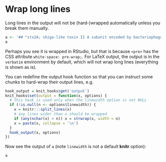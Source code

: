 # Wrap long lines
 
Long lines in the output will not be (hard-)wrapped automatically unless you break them manually.

```r
a <- '## "stx2A; shiga-like toxin II A subunit encoded by bacteriophage BP-933W; K11006 shiga toxin subunit A" '
a
```

Perhaps you see it is wrapped in RStudio, but that is because `<pre>` has the CSS attribute `white-space: pre-wrap;`. For LaTeX output, the output is in the `verbatim` environment by default, which will not wrap long lines (everything is shown as is).

You can redefine the output hook function so that you can instruct some chunks to hard-wrap their output lines, e.g.

```r
hook_output = knit_hooks$get('output')
knit_hooks$set(output = function(x, options) {
  # this hook is used only when the linewidth option is not NULL
  if (!is.null(n <- options$linewidth)) {
    x = knitr:::split_lines(x)
    # any lines wider than n should be wrapped
    if (any(nchar(x) > n)) x = strwrap(x, width = n)
    x = paste(x, collapse = '\n')
  }
  hook_output(x, options)
})
```

Now see the output of `a` (note `linewidth` is not a default **knitr** option):

```r
a
```
